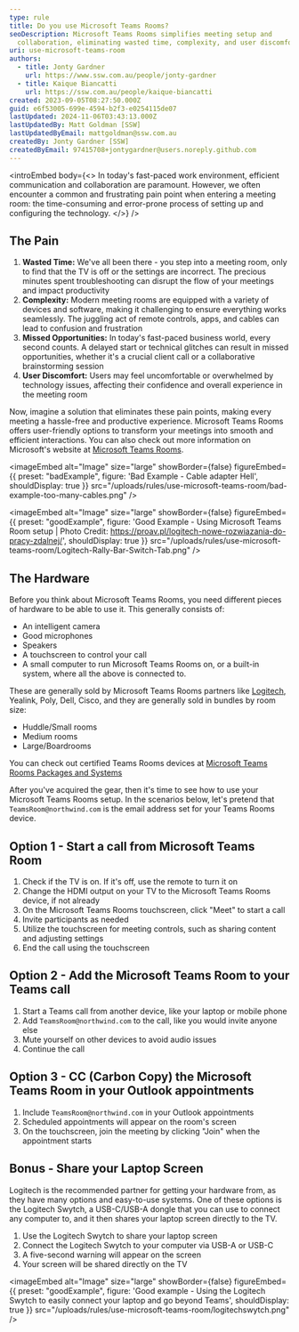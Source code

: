 ```yaml
---
type: rule
title: Do you use Microsoft Teams Rooms?
seoDescription: Microsoft Teams Rooms simplifies meeting setup and
  collaboration, eliminating wasted time, complexity, and user discomfort.
uri: use-microsoft-teams-room
authors:
  - title: Jonty Gardner
    url: https://www.ssw.com.au/people/jonty-gardner
  - title: Kaique Biancatti
    url: https://ssw.com.au/people/kaique-biancatti
created: 2023-09-05T08:27:50.000Z
guid: e6f53005-699e-4594-b2f3-e0254115de07
lastUpdated: 2024-11-06T03:43:13.000Z
lastUpdatedBy: Matt Goldman [SSW]
lastUpdatedByEmail: mattgoldman@ssw.com.au
createdBy: Jonty Gardner [SSW]
createdByEmail: 97415708+jontygardner@users.noreply.github.com
---
```


<introEmbed
  body={<>
In today's fast-paced work environment, efficient communication and collaboration are paramount. However, we often encounter a common and frustrating pain point when entering a meeting room: the time-consuming and error-prone process of setting up and configuring the technology.
  </>}
/>
<youtubeEmbed url="https://youtu.be/3JxH3Hq2s1M" description="Video: Microsoft Teams Room - How to Use The Boardroom (6 min)" />

## The Pain

1. **Wasted Time:** We've all been there - you step into a meeting room, only to find that the TV is off or the settings are incorrect. The precious minutes spent troubleshooting can disrupt the flow of your meetings and impact productivity
2. **Complexity:** Modern meeting rooms are equipped with a variety of devices and software, making it challenging to ensure everything works seamlessly. The juggling act of remote controls, apps, and cables can lead to confusion and frustration
3. **Missed Opportunities:** In today's fast-paced business world, every second counts. A delayed start or technical glitches can result in missed opportunities, whether it's a crucial client call or a collaborative brainstorming session
4. **User Discomfort:** Users may feel uncomfortable or overwhelmed by technology issues, affecting their confidence and overall experience in the meeting room

Now, imagine a solution that eliminates these pain points, making every meeting a hassle-free and productive experience. Microsoft Teams Rooms offers user-friendly options to transform your meetings into smooth and efficient interactions. You can also check out more information on Microsoft's website at [Microsoft Teams Rooms](https://www.microsoft.com/en-au/microsoft-teams/microsoft-teams-rooms?WT.mc_id=M365-MVP-33518).

<imageEmbed
  alt="Image"
  size="large"
  showBorder={false}
  figureEmbed={{
    preset: "badExample",
    figure: 'Bad Example - Cable adapter Hell',
    shouldDisplay: true
  }}
  src="/uploads/rules/use-microsoft-teams-room/bad-example-too-many-cables.png"
/>

<imageEmbed
  alt="Image"
  size="large"
  showBorder={false}
  figureEmbed={{
    preset: "goodExample",
    figure: 'Good Example - Using Microsoft Teams Room setup | Photo Credit: https://proav.pl/logitech-nowe-rozwiazania-do-pracy-zdalnej/',
    shouldDisplay: true
  }}
  src="/uploads/rules/use-microsoft-teams-room/Logitech-Rally-Bar-Switch-Tab.png"
/>

## The Hardware

Before you think about Microsoft Teams Rooms, you need different pieces of hardware to be able to use it. This generally consists of:

* An intelligent camera
* Good microphones
* Speakers
* A touchscreen to control your call
* A small computer to run Microsoft Teams Rooms on, or a built-in system, where all the above is connected to.

These are generally sold by Microsoft Teams Rooms partners like [Logitech](https://www.logitech.com/en-au/video-collaboration/partners/microsoft.html), Yealink, Poly, Dell, Cisco, and they are generally sold in bundles by room size:

* Huddle/Small rooms
* Medium rooms
* Large/Boardrooms

You can check out certified Teams Rooms devices at [Microsoft Teams Rooms Packages and Systems](https://www.microsoft.com/en-au/microsoft-teams/across-devices/devices/category/teams-rooms/20?WT.mc_id=M365-MVP-33518)

After you've acquired the gear, then it's time to see how to use your Microsoft Teams Rooms setup. In the scenarios below, let's pretend that `TeamsRoom@northwind.com` is the email address set for your Teams Rooms device.

## Option 1 - Start a call from Microsoft Teams Room

1. Check if the TV is on. If it's off, use the remote to turn it on
2. Change the HDMI output on your TV to the Microsoft Teams Rooms device, if not already
3. On the Microsoft Teams Rooms touchscreen, click "Meet" to start a call
4. Invite participants as needed
5. Utilize the touchscreen for meeting controls, such as sharing content and adjusting settings
6. End the call using the touchscreen

## Option 2 - Add the Microsoft Teams Room to your Teams call

1. Start a Teams call from another device, like your laptop or mobile phone
2. Add `TeamsRoom@northwind.com` to the call, like you would invite anyone else
3. Mute yourself on other devices to avoid audio issues
4. Continue the call

## Option 3 - CC (Carbon Copy) the Microsoft Teams Room in your Outlook appointments

1. Include `TeamsRoom@northwind.com` in your Outlook appointments
2. Scheduled appointments will appear on the room's screen
3. On the touchscreen, join the meeting by clicking "Join" when the appointment starts

## Bonus - Share your Laptop Screen

Logitech is the recommended partner for getting your hardware from, as they have many options and easy-to-use systems. One of these options is the Logitech Swytch, a USB-C/USB-A dongle that you can use to connect any computer to, and it then shares your laptop screen directly to the TV.

1. Use the Logitech Swytch to share your laptop screen
2. Connect the Logitech Swytch to your computer via USB-A or USB-C
3. A five-second warning will appear on the screen
4. Your screen will be shared directly on the TV

<imageEmbed
  alt="Image"
  size="large"
  showBorder={false}
  figureEmbed={{
    preset: "goodExample",
    figure: 'Good example - Using the Logitech Swytch to easily connect your laptop and go beyond Teams',
    shouldDisplay: true
  }}
  src="/uploads/rules/use-microsoft-teams-room/logitechswytch.png"
/>
